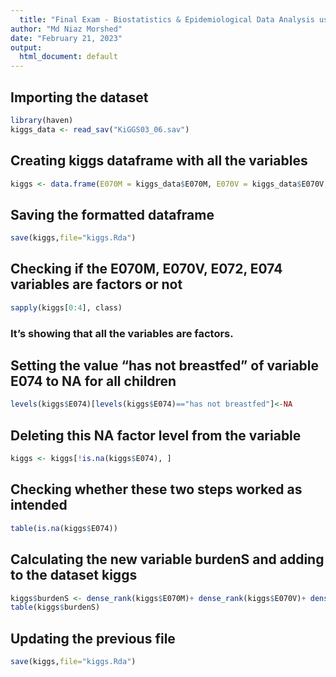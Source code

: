 ```yaml
---
  title: "Final Exam - Biostatistics & Epidemiological Data Analysis using R"
author: "Md Niaz Morshed"
date: "February 21, 2023"
output:
  html_document: default
---
```

  
## Importing the dataset
```r
library(haven)
kiggs_data <- read_sav("KiGGS03_06.sav")
```

## Creating kiggs dataframe with all the variables
```r
kiggs <- data.frame(E070M = kiggs_data$E070M, E070V = kiggs_data$E070V, E072 = kiggs_data$E072, E074 = kiggs_data$E074, arztZ01 = kiggs_data$arzt01, sex = kiggs_data$sex, age2 = kiggs_data$age2, schichtz = kiggs_data$schichtz, e065z = kiggs_data$e065z)
```

## Saving the formatted dataframe
```r
save(kiggs,file="kiggs.Rda")
```

## Checking if the E070M, E070V, E072, E074 variables are factors or not
```r
sapply(kiggs[0:4], class)
```
### It's showing that all the variables are factors.

## Setting the value "has not breastfed" of variable E074 to NA for all children
```r
levels(kiggs$E074)[levels(kiggs$E074)=="has not breastfed"]<-NA

```
## Deleting this NA factor level from the variable
```r
kiggs <- kiggs[!is.na(kiggs$E074), ]
```

## Checking whether these two steps worked as intended
```r
table(is.na(kiggs$E074))

```
## Calculating the new variable burdenS and adding to the dataset kiggs
```r
kiggs$burdenS <- dense_rank(kiggs$E070M)+ dense_rank(kiggs$E070V)+ dense_rank(kiggs$E072)+dense_rank(kiggs$E074)
table(kiggs$burdenS)

```
## Updating the previous file
```r
save(kiggs,file="kiggs.Rda")
```



